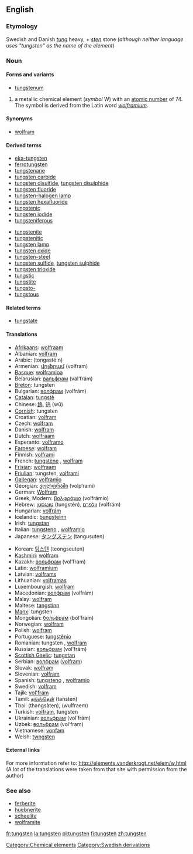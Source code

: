 ==English==
{{elements|W|tantalum|Ta|rhenium|Re}}
===Etymology===
Swedish and Danish ''[[tung]]'' heavy, + ''[[sten]]'' stone (''although neither language uses "tungsten" as the name of the element'')

=== Noun ===
{{en-noun-unc}}
{{wikipedia}}

====Forms and variants====
*[[tungstenum]]

# a metallic chemical element (''symbol'' W) with an [[atomic number]] of 74. The symbol is derived from the Latin word ''[[wolframium]]''.

====Synonyms====
*[[wolfram]]

====Derived terms====
{{top2}}
*[[eka-tungsten]]
*[[ferrotungsten]]
*[[tungstenane]]
*[[tungsten carbide]]
*[[tungsten disulfide]], [[tungsten disulphide]]
*[[tungsten fluoride]]
*[[tungsten-halogen lamp]]
*[[tungsten hexafluoride]]
*[[tungstenic]]
*[[tungsten iodide]]
*[[tungsteniferous]]
{{mid2}}
*[[tungstenite]]
*[[tungstenitic]]
*[[tungsten lamp]]
*[[tungsten oxide]]
*[[tungsten-steel]]
*[[tungsten sulfide]], [[tungsten sulphide]]
*[[tungsten trioxide]]
*[[tungstic]]
*[[tungstite]]
*[[tungsto-]]
*[[tungstous]]
{{bottom}}

====Related terms====
*[[tungstate]]

==== Translations ====
{{top}}
*[[Afrikaans]]: [[wolfraam]]
*Albanian: [[volfram]]
*Arabic: {{ARchar|[[تنجستين]]}} (tongasté:n) {{m}}
*Armenian: [[վոլֆրամ]] (volfram)
*[[Basque]]: [[wolframioa]]
*Belarusian: [[вальфрам]] (val’frám) {{m}}
*[[Breton]]: tungsten
*Bulgarian: [[волфрам]] (volfrám) {{m}}
*[[Catalan]]: [[tungstè]]
*Chinese: [[鎢]], [[钨]] (wū)
*[[Cornish]]: tungsten
*Croatian: [[volfram]]
*Czech: [[wolfram]]
*Danish: [[wolfram]]
*Dutch: [[wolfraam]] {{n}}
*Esperanto: [[volframo]]
*[[Faroese]]: [[wolfram]]
*Finnish: [[volframi]]
*French: [[tungstène]] {{m}}, [[wolfram#French|wolfram]] {{m}}
*[[Frisian]]: [[wolfraam]]
*[[Friulian]]: tungsten, [[volframi]]
*[[Gallegan]]: [[volframio]]
*Georgian: [[ვოლფრამი]] (volp‘rami)
*German: [[Wolfram]] {{n}}
*Greek, Modern: [[βολφράμιο]] (volfrámio) {{n}}
*Hebrew: [[טונגסטן]] (tungstén), [[וולפרם]] (volfrám)
*Hungarian: [[volfrám]]
*Icelandic: [[þungsteinn]]
*Irish: [[tungstan]]
*Italian: [[tungsteno]] {{m}}, [[wolframio]] {{m}}
*Japanese: [[タングステン]] (tangusuten)
{{mid}}
*Korean: [[텅스텐]] (teongseuten)
*[[Kashmiri]]: [[wòlfram]]
*Kazakh: [[вольфрам]] (vol’fram)
*Latin: [[wolframium]]
*Latvian: [[volframs]]
*Lithuanian: [[volframas]]
*Luxembourgish: [[wolfram]]
*Macedonian: [[волфрам]] (volfrám) {{m}}
*Malay: [[wolfram]]
*Maltese: [[tangstinn]]
*[[Manx]]: tungsten
*Mongolian: [[больфрам]] (bol’fram)
*Norwegian: [[wolfram]]
*Polish: [[wolfram]]
*Portuguese: [[tungstênio]] {{m}}
*Romanian: tungsten {{n}}, [[wolfram]]
*Russian: [[вольфрам]] (vol’frám) {{m}}
*[[Scottish Gaelic]]: [[tungstan]]
*Serbian: [[волфрам]] ([[volfram]]) {{m}}
*Slovak: [[wolfram]]
*Slovenian: [[volfram]]
*Spanish: [[tungsteno]] {{m}}, [[wolframio]] {{m}}
*Swedish: [[volfram]]
*Tajik: [[vol'fram]]
*Tamil: [[தங்ஸ்தென்]] (taństen)
*Thai: {{THchar|[[ทังสเตน]]}} (thangsàten), {{THchar|[[วุลแฟรม)]]}} (wulfraem)
*Turkish: [[volfram]], tungsten
*Ukrainian: [[вольфрам]] (vol’frám) {{m}}
*Uzbek: [[вольфрам]] (vol’fram)
*Vietnamese: [[vonfam]]
*Welsh: [[twngsten]]
{{bottom}}

====External links====
For more information refer to:
http://elements.vanderkrogt.net/elem/w.html
(A lot of the translations were taken from that site with permission from the author)

===See also===
*[[ferberite]]
*[[huebnerite]]
*[[scheelite]]
*[[wolframite]]

[[Category:Chemical elements]]
[[Category:Swedish derivations]]

[[fr:tungsten]]
[[la:tungsten]]
[[pl:tungsten]]
[[fi:tungsten]]
[[zh:tungsten]]